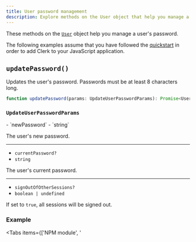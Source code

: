 ```yaml
---
title: User password management
description: Explore methods on the User object that help you manage a user's password.
---
```


These methods on the [`User`](/docs/references/javascript/user/user) object help you manage a user's password.

The following examples assume that you have followed the [quickstart](/docs/quickstarts/javascript) in order to add Clerk to your JavaScript application.

## `updatePassword()`

Updates the user's password. Passwords must be at least 8 characters long.

```ts
function updatePassword(params: UpdateUserPasswordParams): Promise<User>
```

### `UpdateUserPasswordParams`

<Properties>
  - `newPassword`
  - `string`

  The user's new password.

  ---

  - `currentPassword?`
  - `string`

  The user's current password.

  ---

  - `signOutOfOtherSessions?`
  - `boolean | undefined`

  If set to `true`, all sessions will be signed out.
</Properties>

### Example

<Tabs items={['NPM module', '<script>']}>
  <Tab>
    Use the following tabs to view the code necessary for each file.

    <CodeBlockTabs options={["index.html", "main.js"]}>
      ```html {{ filename: 'index.html' }}
      <!doctype html>
      <html lang="en">
        <head>
          <meta charset="UTF-8" />
          <link rel="icon" type="image/svg+xml" href="/vite.svg" />
          <meta name="viewport" content="width=device-width, initial-scale=1.0" />
          <title>Clerk + JavaScript App</title>
        </head>
        <body>
          <div id="app"></div>

          <h1>Update password</h1>
          <input type="password" id="current-password" placeholder="Current password" />
          <input type="password" id="new-password" placeholder="New password" />
          <p id="error"></p>
          <button id="update-password-button">Update password</button>

          <script type="module" src="/main.js"></script>
        </body>
      </html>
      ```

      ```js {{ filename: 'main.js' }}
      import { Clerk } from '@clerk/clerk-js'

      // Initialize Clerk with your Clerk publishable key
      const clerk = new Clerk('{{pub_key}}')
      await clerk.load()

      if (clerk.user) {
        document.getElementById('update-password-button').addEventListener('click', async function () {
          const currentPassword = document.getElementById('current-password').value

          const newPassword = document.getElementById('new-password').value
          clerk.user
            .updatePassword({ currentPassword, newPassword })
            .then((response) => console.log(response))
            .catch((error) => {
              document.getElementById('error').innerHTML = error.errors[0].longMessage
              console.log('An error occurred:', error.errors)
            })
        })
      } else {
        document.getElementById('app').innerHTML = `
          <div id="sign-in"></div>
        `

        const signInDiv = document.getElementById('sign-in')

        clerk.mountSignIn(signInDiv)
      }
      ```
    </CodeBlockTabs>
  </Tab>

  <Tab>
    ```html {{ filename: 'index.html' }}
    <div id="app"></div>

    <h1>Update password</h1>
    <input type="password" id="current-password" placeholder="Current password" />
    <input type="password" id="new-password" placeholder="New password" />
    <p id="error"></p>
    <button id="update-password-button">Update password</button>

    <!-- Initialize Clerk with your
      Clerk Publishable key and Frontend API URL -->
    <script
      async
      crossorigin="anonymous"
      data-clerk-publishable-key="{{pub_key}}"
      src="https://{{fapi_url}}/npm/@clerk/clerk-js@latest/dist/clerk.browser.js"
      type="text/javascript"
    ></script>

    <script>
      window.addEventListener('load', async function () {
        await Clerk.load()

        if (Clerk.user) {
          document
            .getElementById('update-password-button')
            .addEventListener('click', async function () {
              const currentPassword = document.getElementById('current-password').value
              const newPassword = document.getElementById('new-password').value

              Clerk.user
                .updatePassword({ currentPassword, newPassword })
                .then((response) => console.log(response))
                .catch((error) => {
                  document.getElementById('error').innerHTML = error.errors[0].longMessage
                  console.log('An error occurred:', error.errors)
                })
            })
        } else {
          document.getElementById('app').innerHTML = `
                <div id="sign-in"></div>
              `

          const signInDiv = document.getElementById('sign-in')

          Clerk.mountSignIn(signInDiv)
        }
      })
    </script>
    ```
  </Tab>
</Tabs>

## `removePassword()`

Removes the user's password.

```ts
function removePassword(params: RemoveUserPasswordParams): Promise<User>
```

### `RemoveUserPasswordParams`

<Properties>
  - `currentPassword`
  - `string`

  The user's current password.
</Properties>

### Example

<Tabs items={['NPM module', '<script>']}>
  <Tab>
    For the following example, your HTML file should look like this:

    ```js {{ filename: 'main.js' }}
    import { Clerk } from '@clerk/clerk-js'

    // Initialize Clerk with your Clerk publishable key
    const clerk = new Clerk('{{pub_key}}')
    await clerk.load()

    if (clerk.user) {
      document.getElementById('remove-password-button').addEventListener('click', async () => {
        const currentPassword = document.getElementById('current-password').value

        clerk.user
          .removePassword({ currentPassword })
          .then((response) => console.log(response))
          .catch((error) => {
            document.getElementById('error').innerHTML = error.errors[0].longMessage
            console.log('An error occurred:', error.errors)
          })
      })
    } else {
      document.getElementById('app').innerHTML = `
        <div id="sign-in"></div>
      `

      const signInDiv = document.getElementById('sign-in')

      clerk.mountSignIn(signInDiv)
    }
    ```

    And your HTML file should look like this:

    ```html {{ filename: 'index.html' }}
    <!doctype html>
    <html lang="en">
      <head>
        <meta charset="UTF-8" />
        <link rel="icon" type="image/svg+xml" href="/vite.svg" />
        <meta name="viewport" content="width=device-width, initial-scale=1.0" />
        <title>Clerk + JavaScript App</title>
      </head>
      <body>
        <div id="app"></div>

        <input type="password" id="current-password" placeholder="Current password" />
        <p id="error"></p>
        <button id="remove-password-button">Remove Password</button>

        <script type="module" src="/main.js"></script>
      </body>
    </html>
    ```
  </Tab>

  <Tab>
    ```html {{ filename: 'index.html' }}
    <div id="app"></div>

    <input type="password" id="current-password" placeholder="Current password" />
    <p id="error"></p>
    <button id="remove-password-button">Remove Password</button>

    <!-- Initialize Clerk with your
      Clerk Publishable key and Frontend API URL -->
    <script
      async
      crossorigin="anonymous"
      data-clerk-publishable-key="{{pub_key}}"
      src="https://{{fapi_url}}/npm/@clerk/clerk-js@latest/dist/clerk.browser.js"
      type="text/javascript"
    ></script>

    <script>
      window.addEventListener('load', async function () {
        await Clerk.load()

        if (Clerk.user) {
          document.getElementById('remove-password-button').addEventListener('click', async () => {
            const currentPassword = document.getElementById('current-password').value

            Clerk.user
              .removePassword({ currentPassword })
              .then((response) => console.log(response))
              .catch((error) => {
                document.getElementById('error').innerHTML = error.errors[0].longMessage
                console.log('An error occurred:', error.errors)
              })
          })
        } else {
          document.getElementById('app').innerHTML = `
                <div id="sign-in"></div>
              `

          const signInDiv = document.getElementById('sign-in')

          Clerk.mountSignIn(signInDiv)
        }
      })
    </script>
    ```
  </Tab>
</Tabs>
